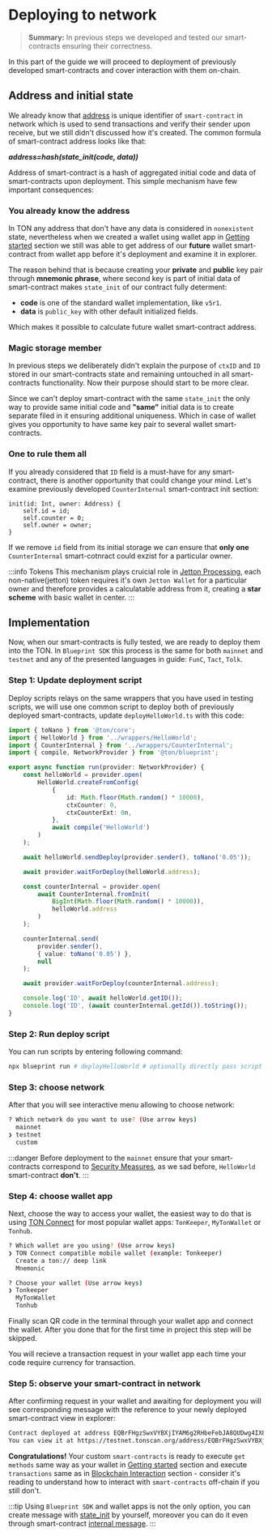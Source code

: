 # Deploying to network

> **Summary:** In previous steps we developed and tested our smart-contracts ensuring their correctness. 

In this part of the guide we will proceed to deployment of previously developed smart-contracts and cover interaction with them on-chain.

## Address and initial state

We already know that [address](/v3/documentation/smart-contracts/addresses/) is unique identifier of `smart-contract` in network which is used to send transactions and verify their sender upon receive, but we still didn't discussed how it's created. The common formula of smart-contract address looks like that:

***address=hash(state_init(code, data))***

Address of smart-contract is a hash of aggregated initial code and data of smart-contracts upon deployment. This simple mechanism have few important consequences:

### You already know the address

In TON any address that don't have any data is considered in `nonexistent` state, nevertheless when we created a wallet using wallet app in [Getting started](/v3/guidelines/quick-start/getting-started) section we still was able to get address of our **future** wallet smart-contract from wallet app before it's deployment and examine it in explorer. 

The reason behind that is because creating your **private** and **public** key pair through **mnemonic phrase**, where second key is part of initial data of smart-contract makes `state_init` of our contract fully determent:
 - **code** is one of the standard wallet implementation, like `v5r1`.
 - **data** is `public_key` with other default initialized fields.

Which makes it possible to calculate future wallet smart-contract address.

### Magic storage member

In previous steps we deliberately didn't explain the purpose of `ctxID` and `ID` stored in our smart-contracts state and remaining untouched in all smart-contracts functionality. Now their purpose should start to be more clear.

Since we can't deploy smart-contract with the same `state_init` the only way to provide same initial code and **"same"** initial data is to create separate filed in it ensuring additional uniqueness. Which in case of wallet gives you opportunity to have same key pair to several wallet smart-contracts.

### One to rule them all

If you already considered that `ID` field is a must-have for any smart-contract, there is another opportunity that could change your mind. Let's examine previously developed `CounterInternal` smart-contract init section:

```tact
init(id: Int, owner: Address) {
    self.id = id;
    self.counter = 0;
    self.owner = owner;
}
```

If we remove `id` field from its initial storage we can ensure that **only one** `CounterInternal` smart-cotnract could exzist for a particular owner.

:::info Tokens
This mechanism plays cruicial role in [Jetton Processing](/v3/guidelines/dapps/asset-processing/jettons), each non-native(jetton) token requires it's own `Jetton Wallet` for a particular owner and therefore provides a calculatable address from it, creating a **star scheme** with basic wallet in center.
:::

## Implementation

Now, when our smart-contracts is fully tested, we are ready to deploy them into the TON. In `Blueprint SDK` this process is the same for both `mainnet` and `testnet` and any of the presented languages in guide: `FunC`, `Tact`, `Tolk`. 

### Step 1: Update deployment script

Deploy scripts relays on the same wrappers that you have used in testing scripts, we will use one common script to deploy both of previously deployed smart-contracts, update `deployHelloWorld.ts` with this code:

```typescript title="/scripts/deployHelloWorld.ts"
import { toNano } from '@ton/core';
import { HelloWorld } from '../wrappers/HelloWorld';
import { CounterInternal } from '../wrappers/CounterInternal';
import { compile, NetworkProvider } from '@ton/blueprint';

export async function run(provider: NetworkProvider) {
    const helloWorld = provider.open(
        HelloWorld.createFromConfig(
            {
                id: Math.floor(Math.random() * 10000),
                ctxCounter: 0,
                ctxCounterExt: 0n,
            },
            await compile('HelloWorld')
        )
    );

    await helloWorld.sendDeploy(provider.sender(), toNano('0.05'));

    await provider.waitForDeploy(helloWorld.address);

    const counterInternal = provider.open(
        await CounterInternal.fromInit(
            BigInt(Math.floor(Math.random() * 10000)),
            helloWorld.address
        )
    );

    counterInternal.send(
        provider.sender(),
        { value: toNano('0.05') }, 
        null
    );

    await provider.waitForDeploy(counterInternal.address);

    console.log('ID', await helloWorld.getID());
    console.log('ID', (await counterInternal.getId()).toString());
}
```

### Step 2: Run deploy script

You can run scripts by entering following command:

```bash
npx blueprint run # deployHelloWorld # optionally directly pass script
```

### Step 3: choose network

After that you will see interactive menu allowing to choose network:

```bash
? Which network do you want to use? (Use arrow keys)
  mainnet
❯ testnet
  custom
```

:::danger
Before deployment to the `mainnet` ensure that your smart-contracts correspond to [Security Measures](/v3/guidelines/smart-contracts/security/overview), as we sad before, `HelloWorld` smart-contract **don't**.
:::

### Step 4: choose wallet app

Next, choose the way to access your wallet, the easiest way to do that is using [TON Connect](/v3/guidelines/ton-connect/overview/) for most popular wallet apps: `TonKeeper`, `MyTonWallet` or `Tonhub`.
```bash
? Which wallet are you using? (Use arrow keys)
❯ TON Connect compatible mobile wallet (example: Tonkeeper) 
  Create a ton:// deep link 
  Mnemonic

? Choose your wallet (Use arrow keys)
❯ Tonkeeper 
  MyTonWallet 
  Tonhub
```

Finally scan QR code in the terminal through your wallet app and connect the wallet. After you done that for the first time in project this step will be skipped.

You will recieve a transaction request in your wallet app each time your code require currency for transaction.

### Step 5: observe your smart-contract in network

 After confirming request in your wallet and awaiting for deployment you will see corresponding message with the reference to your newly deployed smart-contract view in explorer:

```bash
Contract deployed at address EQBrFHgzSwxVYBXjIYAM6g2RHbeFebJA8QUDwg4IX8CPDPug
You can view it at https://testnet.tonscan.org/address/EQBrFHgzSwxVYBXjIYAM6g2RHbeFebJA8QUDwg4IX8CPDPug
```

**Congratulations!** Your custom `smart-contracts` is ready to execute `get methods` same way as your wallet in [Getting started](/v3/guidelines/quick-start/getting-started#navigation-tabs) section and execute `transactions` same as in [Blockchain Interaction](/v3/guidelines/quick-start/blockchain-interaction/reading-from-network) section - consider it's reading to understand how to interact with `smart-contracts` off-chain if you still don't.

:::tip
Using `Blueprint SDK` and wallet apps is not the only option, you can create message with [state_init](/v3/documentation/smart-contracts/message-management/sending-messages#message-layout) by yourself, moreover you can do it even through smart-contract [internal message](/v3/documentation/smart-contracts/message-management/sending-messages#message-layout).
:::


